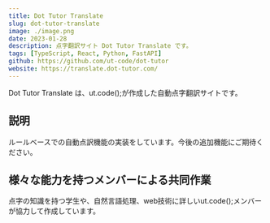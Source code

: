 ```yaml
---
title: Dot Tutor Translate
slug: dot-tutor-translate
image: ./image.png
date: 2023-01-28
description: 点字翻訳サイト Dot Tutor Translate です。
tags: [TypeScript, React, Python, FastAPI]
github: https://github.com/ut-code/dot-tutor
website: https://translate.dot-tutor.com/
---
```


Dot Tutor Translate は、ut.code();が作成した自動点字翻訳サイトです。

## 説明

ルールベースでの自動点訳機能の実装をしています。今後の追加機能にご期待ください。

## 様々な能力を持つメンバーによる共同作業

点字の知識を持つ学生や、自然言語処理、web技術に詳しいut.code();メンバーが協力して作成しています。
